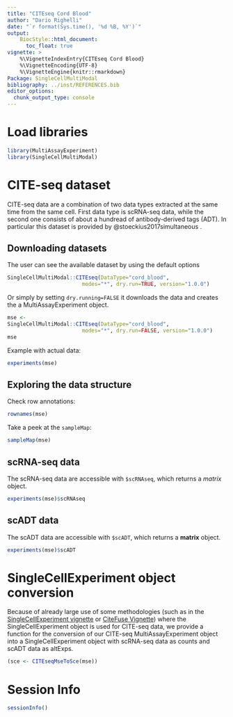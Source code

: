 ```yaml
---
title: "CITEseq Cord Blood"
author: "Dario Righelli"
date: "`r format(Sys.time(), '%d %B, %Y')`"
output:
    BiocStyle::html_document:
      toc_float: true
vignette: >
    %\VignetteIndexEntry{CITEseq Cord Blood}
    %\VignetteEncoding{UTF-8}
    %\VignetteEngine{knitr::rmarkdown}
Package: SingleCellMultiModal
bibliography: ../inst/REFERENCES.bib
editor_options: 
  chunk_output_type: console
---
```



# Load libraries

```r

library(MultiAssayExperiment)
library(SingleCellMultiModal)

```


# CITE-seq dataset

CITE-seq data are a combination of two data types extracted at the same 
time from the same cell.
First data type is scRNA-seq data, while the second one consists of about a hundread 
of antibody-derived tags (ADT).
In particular this dataset is provided by @stoeckius2017simultaneous .

## Downloading datasets

The user can see the available dataset by using the default options

```r

SingleCellMultiModal::CITEseq(DataType="cord_blood", 
                        modes="*", dry.run=TRUE, version="1.0.0")

```

Or simply by setting `dry.running=FALSE` it downloads the data and creates the
a MultiAssayExperiment object.

```r

mse <- 
SingleCellMultiModal::CITEseq(DataType="cord_blood", 
                        modes="*", dry.run=FALSE, version="1.0.0")
mse
```

Example with actual data:

```r
experiments(mse)
```


## Exploring the data structure

Check row annotations:

```r
rownames(mse)
```

Take a peek at the `sampleMap`:

```r
sampleMap(mse)
```


## scRNA-seq data

The scRNA-seq data are accessible with `$scRNAseq`, which returns a 
*matrix* object.

```r
experiments(mse)$scRNAseq
```

## scADT data

The scADT data are accessible with `$scADT`, which returns a 
**matrix** object.

```r
experiments(mse)$scADT
```

# SingleCellExperiment object conversion

Because of already large use of some methodologies (such as 
in the [SingleCellExperiment vignette](https://www.bioconductor.org/packages/release/bioc/vignettes/SingleCellExperiment/inst/doc/intro.html#5_adding_alternative_feature_sets) or [CiteFuse Vignette](http://www.bioconductor.org/packages/release/bioc/vignettes/CiteFuse/inst/doc/CiteFuse.html)) where the SingleCellExperiment object is used for CITE-seq data,
we provide a function for the conversion of our CITE-seq MultiAssayExperiment object
into a SingleCellExperiment object with scRNA-seq data as counts and 
scADT data as altExps.

```r
(sce <- CITEseqMseToSce(mse))
```


# Session Info

```r
sessionInfo()
```

